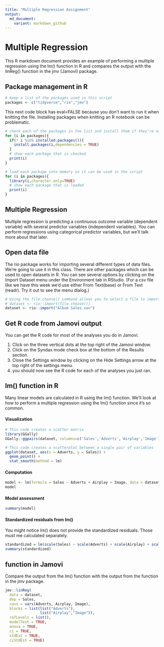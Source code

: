 ```yaml
---
title: "Multiple Regression Assignment"
output:
  md_document:
    variant: markdown_github
---
```


#  Multiple Regression

This R markdown document provides an example of performing a multiple regression using the lm() function in R and compares the output with the linReg() function in the jmv (Jamovi) package.

## Package management in R

```r
# keep a list of the packages used in this script
packages <- c("tidyverse","rio","jmv")
```

This next code block has eval=FALSE because you don't want to run it when knitting the file. Installing packages when knitting an R notebook can be problematic.

```r
# check each of the packages in the list and install them if they're not installed already
for (i in packages){
  if(! i %in% installed.packages()){
    install.packages(i,dependencies = TRUE)
  }
  # show each package that is checked
  print(i)
}
```

```r
# load each package into memory so it can be used in the script
for (i in packages){
  library(i,character.only=TRUE)
  # show each package that is loaded
  print(i)
}
```

## Multiple Regression

Multiple regression is predicting a continuous outcome variable (dependent variable) with several predictor variables (independent variables). You can perform regressions using categorical predictor variables, but we'll talk more about that later.

## Open data file

The rio package works for importing several different types of data files. We're going to use it in this class. There are other packages which can be used to open datasets in R. You can see several options by clicking on the Import Dataset menu under the Environment tab in RStudio. (For a csv file like we have this week we'd use either From Text(base) or From Text (readr). Try it out to see the menu dialog.)

```r
# Using the file.choose() command allows you to select a file to import from another folder.
# dataset <- rio::import(file.choose())
dataset <- rio::import("Album Sales.sav")
```

## Get R code from Jamovi output

You can get the R code for most of the analyses you do in Jamovi.

1. Click on the three vertical dots at the top right of the Jamovi window.
2. Click on the Syndax mode check box at the bottom of the Results section.
3. Close the Settings window by clicking on the Hide Settings arrow at the top right of the settings menu.
4. you should now see the R code for each of the analyses you just ran.

## lm() function in R

Many linear models are calculated in R using the lm() function. We'll look at how to perform a multiple regression using the lm() function since it's so common.

#### Visualization

```r
# This code creates a scatter matrix
library(GGally)
GGally::ggpairs(dataset, columns=c('Sales','Adverts','Airplay','Image'), lower = list(continuous = "smooth"))
```

```r
# This code creates a scatterplot between a single pair of variables
ggplot(dataset, aes(x = Adverts, y = Sales)) +
  geom_point() +
  stat_smooth(method = lm)
```

#### Computation

```r
model <- lm(formula = Sales ~ Adverts + Airplay + Image, data = dataset)
model
```

#### Model assessment

```r
summary(model)
```

#### Standardized residuals from lm()

You might notice lm() does not provide the standardized residuals. Those must me calculated separately.

```r
standardized = lm(scale(Sales) ~ scale(Adverts) + scale(Airplay) + scale(Image), data=dataset)
summary(standardized)
```


## function in Jamovi

Compare the output from the lm() function with the output from the function in the jmv package.

```r
jmv::linReg(
  data = dataset,
  dep = Sales,
  covs = vars(Adverts, Airplay, Image),
  blocks = list(list("Adverts"),
                list("Airplay","Image")),
  refLevels = list(),
  modelTest = TRUE,
  anova = TRUE,
  ci = TRUE,
  stdEst = TRUE,
  ciStdEst = TRUE)
```




